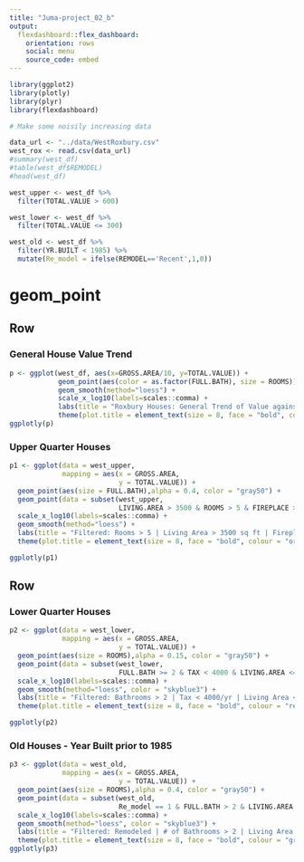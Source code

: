 ```yaml
---
title: "Juma-project_02_b"
output: 
  flexdashboard::flex_dashboard:
    orientation: rows
    social: menu
    source_code: embed
---
```



```r
library(ggplot2)
library(plotly)
library(plyr)
library(flexdashboard)

# Make some noisily increasing data

data_url <- "../data/WestRoxbury.csv"
west_rox <- read.csv(data_url)
#summary(west_df)
#table(west_df$REMODEL)
#head(west_df)

west_upper <- west_df %>%
  filter(TOTAL.VALUE > 600)

west_lower <- west_df %>%
  filter(TOTAL.VALUE <= 300)

west_old <- west_df %>%
  filter(YR.BUILT < 1985) %>%
  mutate(Re_model = ifelse(REMODEL=='Recent',1,0))

```

geom_point
=======================================================================

Row
-----------------------------------------------------------------------

### General House Value Trend

```r
p <- ggplot(west_df, aes(x=GROSS.AREA/10, y=TOTAL.VALUE)) +
            geom_point(aes(color = as.factor(FULL.BATH), size = ROOMS)) +
            geom_smooth(method="loess") +
            scale_x_log10(labels=scales::comma) +
            labs(title = "Roxbury Houses: General Trend of Value against Total Area") +
            theme(plot.title = element_text(size = 8, face = "bold", colour = "dodgerblue4"))
ggplotly(p)
```



### Upper Quarter Houses

```r
p1 <- ggplot(data = west_upper,
             mapping = aes(x = GROSS.AREA,
                           y = TOTAL.VALUE)) + 
  geom_point(aes(size = FULL.BATH),alpha = 0.4, color = "gray50") +
  geom_point(data = subset(west_upper,
                           LIVING.AREA > 3500 & ROOMS > 5 & FIREPLACE > 0), color = "orange3") +
  scale_x_log10(labels=scales::comma) +
  geom_smooth(method="loess") + 
  labs(title = "Filtered: Rooms > 5 | Living Area > 3500 sq ft | Fireplace = Yes") +
  theme(plot.title = element_text(size = 8, face = "bold", colour = "orange3"))

ggplotly(p1)
```

Row
-----------------------------------------------------------------------

### Lower Quarter Houses

```r
p2 <- ggplot(data = west_lower,
             mapping = aes(x = GROSS.AREA,
                           y = TOTAL.VALUE)) + 
  geom_point(aes(size = ROOMS),alpha = 0.15, color = "gray50") +
  geom_point(data = subset(west_lower,
                           FULL.BATH >= 2 & TAX < 4000 & LIVING.AREA <= 2000), color = "red4") +
  scale_x_log10(labels=scales::comma) +
  geom_smooth(method="loess", color = "skyblue3") +
  labs(title = "Filtered: Bathrooms > 2 | Tax < 4000/yr | Living Area <= 2000 sq ft") +
  theme(plot.title = element_text(size = 8, face = "bold", colour = "red4"))

ggplotly(p2)
```

### Old Houses - Year Built prior to 1985

```r

p3 <- ggplot(data = west_old,
             mapping = aes(x = GROSS.AREA,
                           y = TOTAL.VALUE)) + 
  geom_point(aes(size = ROOMS),alpha = 0.4, color = "gray50") +
  geom_point(data = subset(west_old,
                           Re_model == 1 & FULL.BATH > 2 & LIVING.AREA > 2000), color = "green3") +
  scale_x_log10(labels=scales::comma) +
  geom_smooth(method="loess", color = "skyblue3") + 
  labs(title = "Filtered: Remodeled | # of Bathrooms > 2 | Living Area > 2000 sqft") +
  theme(plot.title = element_text(size = 8, face = "bold", colour = "green3"))
ggplotly(p3)





```
